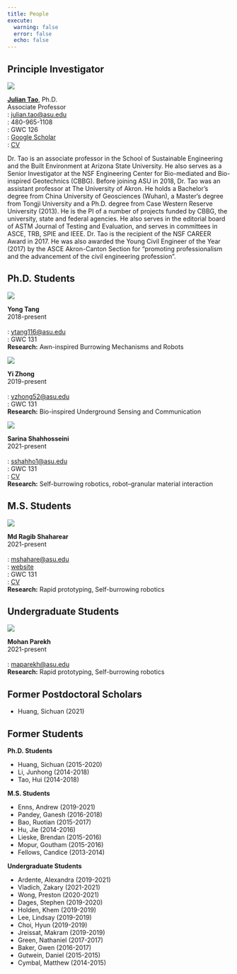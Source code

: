 ```yaml
---
title: People
execute:
  warning: false
  error: false
  echo: false
---
```


## Principle Investigator

::: {layout="[50, 50]"}

![](./img/Julian.jpg){.rounded-circle}

**[Julian Tao](https://isearch.asu.edu/profile/3333500)**, Ph.D.\
Associate Professor\
[]{.bi .bi-envelope-fill}: <julian.tao@asu.edu>\
[]{.bi .bi-telephone-fill}: 480-965-1108\
[]{.bi .bi-geo-alt-fill}: GWC 126\
[]{.ai .ai-google-scholar .ai-lg}: [Google Scholar](https://scholar.google.com/citations?hl=en&user=Dq4lhi4AAAAJ&view_op=list_works)\
[]{.bi .bi-file-earmark-pdf-fill}: [CV](./resources/JTaoCV202112.pdf)

:::

Dr. Tao is an associate professor in the School of Sustainable Engineering and the Built Environment at Arizona State University. He also serves as a Senior Investigator at the NSF Engineering Center for Bio-mediated and Bio-inspired Geotechnics (CBBG). Before joining ASU in 2018, Dr. Tao was an assistant professor at The University of Akron. He holds a Bachelor's degree from China University of Geosciences (Wuhan), a Master's degree from Tongji University and a Ph.D. degree from Case Western Reserve University (2013). He is the PI of a number of projects funded by CBBG, the university, state and federal agencies. He also serves in the editorial board of ASTM Journal of Testing and Evaluation, and serves in committees in ASCE, TRB, SPIE and IEEE. Dr. Tao is the recipient of the NSF CAREER Award in 2017. He was also awarded the Young Civil Engineer of the Year (2017) by the ASCE Akron-Canton Section for “promoting professionalism and the advancement of the civil engineering profession”.

## Ph.D. Students

::: {layout="[30, 70]"}
![](img/yong.png){.rounded-circle}

**Yong Tang**\
2018-present\
<br>
[]{.bi .bi-envelope-fill}: <ytang116@asu.edu>\
[]{.bi .bi-geo-alt-fill}: GWC 131\
**Research:** Awn-inspired Burrowing Mechanisms and Robots
:::

::: {layout="[30, 70]"}
![](img/yi.png){.rounded-circle}

**Yi Zhong**\
2019-present\
<br>
[]{.bi .bi-envelope-fill}: <yzhong52@asu.edu>\
[]{.bi .bi-geo-alt-fill}: GWC 131\
**Research:** Bio-inspired Underground Sensing and Communication
:::

::: {layout="[30, 70]"}
![](img/sarina.png){.rounded-circle}

**Sarina Shahhosseini**\
2021-present\
<br>
[]{.bi .bi-envelope-fill}: <sshahho1@asu.edu>\
[]{.bi .bi-geo-alt-fill}: GWC 131\
[]{.bi .bi-file-earmark-pdf-fill}: [CV](./resources/Sarina_Shahhosseini_CV.pdf)\
**Research:** Self-burrowing robotics, robot--granular material interaction 
:::

## M.S. Students

::: {layout="[30, 70]"}
![](./img/Ragib.JPG){.rounded-circle}

**Md Ragib Shaharear**\
2021-present\
<br>
[]{.bi .bi-envelope-fill}: <mshahare@asu.edu>\
[]{.bi .bi-link-45deg}: [website](https://ragibeee.weebly.com/)\
[]{.bi .bi-geo-alt-fill}: GWC 131\
[]{.bi .bi-file-earmark-pdf-fill}: [CV](./resources/Ragib-resume.pdf)\
**Research:** Rapid prototyping, Self-burrowing robotics
:::

## Undergraduate Students

::: {layout="[30, 70]"}
![](img/sundevil.png){.rounded-circle}

**Mohan Parekh**\
2021-present\
<br>
[]{.bi .bi-envelope-fill}: <maparekh@asu.edu>\
**Research:** Rapid prototyping, Self-burrowing robotics
:::

## Former Postdoctoral Scholars

* Huang, Sichuan (2021)

## Former Students


::: {layout-ncol=3}

::: {}
**Ph.D. Students**

* Huang, Sichuan (2015-2020)
* Li, Junhong (2014-2018)
* Tao, Hui (2014-2018)
:::

::: {}
**M.S. Students**

* Enns, Andrew (2019-2021)
* Pandey, Ganesh (2016-2018)
* Bao, Ruotian (2015-2017)
* Hu, Jie (2014-2016)
* Lieske, Brendan (2015-2016)
* Mopur, Goutham (2015-2016)
* Fellows, Candice (2013-2014)
:::

::: {}
**Undergraduate Students**

* Ardente, Alexandra (2019-2021)
* Vladich, Zakary (2021-2021)
* Wong, Preston (2020-2021)
* Dages, Stephen (2019-2020)
* Holden, Khem (2019-2019)
* Lee, Lindsay (2019-2019)
* Choi, Hyun (2019-2019)
* Jreissat, Makram (2019-2019)
* Green, Nathaniel (2017-2017)
* Baker, Gwen (2016-2017)
* Gutwein, Daniel (2015-2015)
* Cymbal, Matthew (2014-2015)
:::
:::
